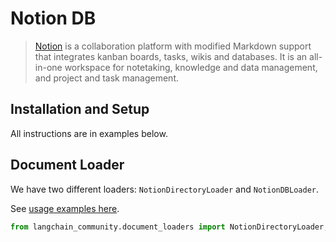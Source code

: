 # Notion DB

>[Notion](https://www.notion.so/) is a collaboration platform with modified Markdown support that integrates kanban 
> boards, tasks, wikis and databases. It is an all-in-one workspace for notetaking, knowledge and data management, 
> and project and task management.

## Installation and Setup

All instructions are in examples below.

## Document Loader

We have two different loaders: `NotionDirectoryLoader` and `NotionDBLoader`.

See [usage examples here](/docs/integrations/document_loaders/notion).


```python
from langchain_community.document_loaders import NotionDirectoryLoader, NotionDBLoader
```
